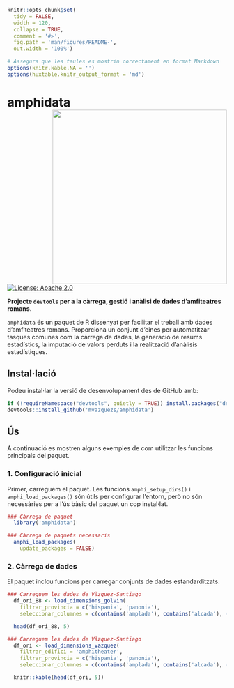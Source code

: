 <!-- README.md is generated from README.Rmd. Please edit that file -->

```r
knitr::opts_chunk$set(
  tidy = FALSE,
  width = 120,
  collapse = TRUE,
  comment = '#>',
  fig.path = 'man/figures/README-',
  out.width = '100%')

# Assegura que les taules es mostrin correctament en format Markdown
options(knitr.kable.NA = '')
options(huxtable.knitr_output_format = 'md')

```

# amphidata <a href="https://amphidata.r-lib.org/"><img src="man/figures/amphi_logo.png" align = "right" height = "400" alt=""/></a>

<!-- badges: start -->
[![License: Apache 2.0](https://img.shields.io/badge/License-Apache_2.0-blue.svg)](https://www.apache.org/licenses/LICENSE-2.0)
<!-- badges: end -->

**Projecte `devtools` per a la càrrega, gestió i anàlisi de dades d'amfiteatres romans.**

`amphidata` és un paquet de R dissenyat per facilitar el treball amb dades d'amfiteatres romans. Proporciona un conjunt d'eines per automatitzar tasques comunes com la càrrega de dades, la generació de resums estadístics, la imputació de valors perduts i la realització d'anàlisis estadístiques.

## Instal·lació

Podeu instal·lar la versió de desenvolupament des de GitHub amb:

```r

if (!requireNamespace("devtools", quietly = TRUE)) install.packages("devtools")
devtools::install_github('mvazquezs/amphidata')

```

## Ús

A continuació es mostren alguns exemples de com utilitzar les funcions principals del paquet.

### 1. Configuració inicial

Primer, carreguem el paquet. Les funcions `amphi_setup_dirs()` i `amphi_load_packages()` són útils per configurar l'entorn, però no són necessàries per a l'ús bàsic del paquet un cop instal·lat.

```r

### Càrrega de paquet
  library('amphidata')

### Càrrega de paquets necessaris
  amphi_load_packages(
    update_packages = FALSE)

```

### 2. Càrrega de dades

El paquet inclou funcions per carregar conjunts de dades estandarditzats.

```r

### Carreguem les dades de Vàzquez-Santiago
  df_ori_88 <- load_dimensions_golvin(
    filtrar_provincia = c('hispania', 'panonia'),
    seleccionar_columnes = c(contains('amplada'), contains('alcada'), -contains('cavea'), 'bib'))

  head(df_ori_88, 5) 

```

```r

### Carreguem les dades de Vàzquez-Santiago
  df_ori <- load_dimensions_vazquez(
    filtrar_edifici = 'amphitheater',
    filtrar_provincia = c('hispania', 'panonia'),
    seleccionar_columnes = c(contains('amplada'), contains('alcada'), -contains('cavea'), 'bib'))

  knitr::kable(head(df_ori, 5))

```
